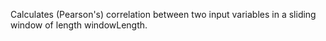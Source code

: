 Calculates (Pearson's) correlation between two input variables in a sliding window of length <span class="highlight">windowLength</span>.